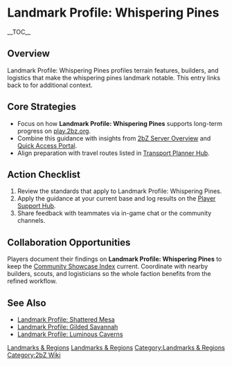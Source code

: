{{Short description|Landmark Profile: Whispering Pines profiles terrain features, builders, and logistics that make the whispering pines landmark notable}}
= Landmark Profile: Whispering Pines =
{{2bZ Navbox}}
__TOC__

== Overview ==
Landmark Profile: Whispering Pines profiles terrain features, builders, and logistics that
make the whispering pines landmark notable. This entry links back to [[Category:Landmarks
& Regions|Landmarks & Regions]] for additional context.

== Core Strategies ==
* Focus on how '''Landmark Profile: Whispering Pines''' supports long-term progress on [[play.2bz.org]].
* Combine this guidance with insights from [[2bZ Server Overview]] and [[Quick Access Portal]].
* Align preparation with travel routes listed in [[Transport Planner Hub]].

== Action Checklist ==
# Review the [[Category:Landmarks & Regions|Landmarks & Regions]] standards that apply to Landmark Profile: Whispering Pines.
# Apply the guidance at your current base and log results on the [[Player Support Hub]].
# Share feedback with teammates via in-game chat or the community channels.

== Collaboration Opportunities ==
Players document their findings on '''Landmark Profile: Whispering Pines''' to keep the
[[Community Showcase Index]] current. Coordinate with nearby builders, scouts, and
logisticians so the whole faction benefits from the refined workflow.

== See Also ==
* [[Landmark Profile: Shattered Mesa]]
* [[Landmark Profile: Gilded Savannah]]
* [[Landmark Profile: Luminous Caverns]]

[[Category:Landmarks & Regions]]
[[Category:2bZ Wiki]]

